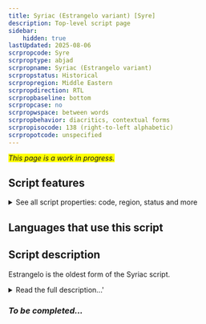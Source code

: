 ```yaml
---
title: Syriac (Estrangelo variant) [Syre]
description: Top-level script page
sidebar:
    hidden: true
lastUpdated: 2025-08-06
scrpropcode: Syre
scrproptype: abjad
scrpropname: Syriac (Estrangelo variant)
scrpropstatus: Historical
scrpropregion: Middle Eastern
scrpropdirection: RTL
scrpropbaseline: bottom
scrpropcase: no
scrpropwspace: between words
scrpropbehavior: diacritics, contextual forms
scrpropisocode: 138 (right-to-left alphabetic)
scrpropotcode: unspecified
---
```


<span style='background-color:yellow'>_This page is a work in progress._</span>


## Script features

<details>
<summary> See all script properties: code, region, status and more</summary>
<ScriptInfo />
</details>

## Languages that use this script

<WsList script='Syre' wsMax='5' />

## Script description

Estrangelo is the oldest form of the Syriac script.

<details><summary>Read the full description...'</summary>_Not yet available._</details>

### _To be completed..._

